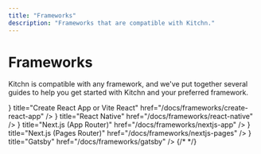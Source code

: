 ```yaml
---
title: "Frameworks"
description: "Frameworks that are compatible with Kitchn."
---
```



# Frameworks

Kitchn is compatible with any framework, and we've put together several guides to help you get started with Kitchn and your preferred framework.

<Cards>
  <Card icon={<RiReactjsLine size={30} />} title="Create React App or Vite React" href="/docs/frameworks/create-react-app" />
  <Card icon={<RiReactjsLine size={30} />} title="React Native" href="/docs/frameworks/react-native" />
  <Card icon={<RiNextjsLine size={30} />} title="Next.js (App Router)" href="/docs/frameworks/nextjs-app" />
  <Card icon={<RiNextjsLine size={30} />} title="Next.js (Pages Router)" href="/docs/frameworks/nextjs-pages" />
  <Card icon={<RiGatsbyLine size={30} />} title="Gatsby" href="/docs/frameworks/gatsby" />
  {/* <Card title="Blitz.js (comming soon)" href="/docs/frameworks/blitzjs" />
  <Card title="Redwood.js (comming soon)" href="/docs/frameworks/redwoodjs" />
  <Card title="Meteor (comming soon)" href="/docs/frameworks/meteor" /> */}
</Cards>
